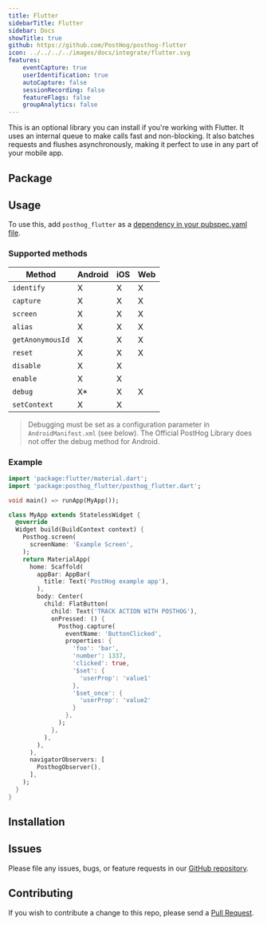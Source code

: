 ```yaml
---
title: Flutter
sidebarTitle: Flutter
sidebar: Docs
showTitle: true
github: https://github.com/PostHog/posthog-flutter
icon: ../../../../images/docs/integrate/flutter.svg
features:
    eventCapture: true
    userIdentification: true
    autoCapture: false
    sessionRecording: false
    featureFlags: false
    groupAnalytics: false
---
```


This is an optional library you can install if you're working with Flutter. It uses an internal queue to make calls fast and non-blocking. It also batches requests and flushes asynchronously, making it perfect to use in any part of your mobile app.

## Package


<FlutterPackage />

## Usage

To use this, add `posthog_flutter` as a [dependency in your pubspec.yaml file](https://flutter.io/platform-plugins/).

### Supported methods

| Method           | Android | iOS | Web |
| ---------------- | ------- | --- | --- |
| `identify`       | X       | X   | X   |
| `capture`        | X       | X   | X   |
| `screen`         | X       | X   | X   |
| `alias`          | X       | X   | X   |
| `getAnonymousId` | X       | X   | X   |
| `reset`          | X       | X   | X   |
| `disable`        | X       | X   |     |
| `enable`         | X       | X   |     |
| `debug`          | X\*     | X   | X   |
| `setContext`     | X       | X   |     |

> Debugging must be set as a configuration parameter in `AndroidManifest.xml` (see below). The Official PostHog Library does not offer the debug method for Android.

### Example

```dart
import 'package:flutter/material.dart';
import 'package:posthog_flutter/posthog_flutter.dart';

void main() => runApp(MyApp());

class MyApp extends StatelessWidget {
  @override
  Widget build(BuildContext context) {
    Posthog.screen(
      screenName: 'Example Screen',
    );
    return MaterialApp(
      home: Scaffold(
        appBar: AppBar(
          title: Text('PostHog example app'),
        ),
        body: Center(
          child: FlatButton(
            child: Text('TRACK ACTION WITH POSTHOG'),
            onPressed: () {
              Posthog.capture(
                eventName: 'ButtonClicked',
                properties: {
                  'foo': 'bar',
                  'number': 1337,
                  'clicked': true,
                  '$set': {
                    'userProp': 'value1'
                  },
                  '$set_once': {
                    'userProp': 'value2'
                  }
                },
              );
            },
          ),
        ),
      ),
      navigatorObservers: [
        PosthogObserver(),
      ],
    );
  }
}
```

## Installation


<FlutterInstall />

## Issues

Please file any issues, bugs, or feature requests in our [GitHub repository](https://github.com/posthog/posthog-flutter/issues/new).

## Contributing

If you wish to contribute a change to this repo, please send a [Pull Request](https://github.com/posthog/posthog-flutter/pulls).
